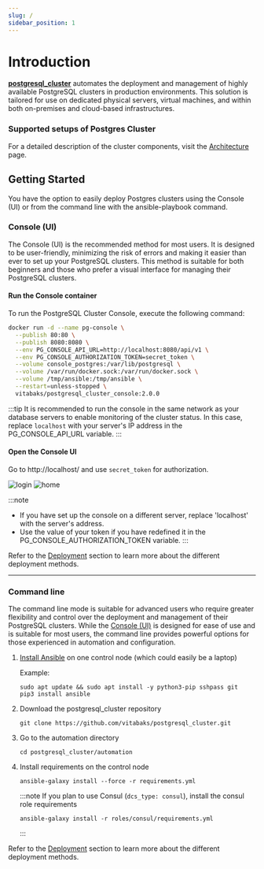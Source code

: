 ```yaml
---
slug: /
sidebar_position: 1
---
```


# Introduction

**[postgresql_cluster](https://github.com/vitabaks/postgresql_cluster)** automates the deployment and management of highly available PostgreSQL clusters in production environments. This solution is tailored for use on dedicated physical servers, virtual machines, and within both on-premises and cloud-based infrastructures.

### Supported setups of Postgres Cluster


<SchemeSwitcher />

For a detailed description of the cluster components, visit the [Architecture](./overview/architecture.md) page.

## Getting Started

You have the option to easily deploy Postgres clusters using the Console (UI) or from the command line with the ansible-playbook command.

### Console (UI)

The Console (UI) is the recommended method for most users. It is designed to be user-friendly, minimizing the risk of errors and making it easier than ever to set up your PostgreSQL clusters. This method is suitable for both beginners and those who prefer a visual interface for managing their PostgreSQL clusters.

#### Run the Console container

To run the PostgreSQL Cluster Console, execute the following command:

```bash
docker run -d --name pg-console \
  --publish 80:80 \
  --publish 8080:8080 \
  --env PG_CONSOLE_API_URL=http://localhost:8080/api/v1 \
  --env PG_CONSOLE_AUTHORIZATION_TOKEN=secret_token \
  --volume console_postgres:/var/lib/postgresql \
  --volume /var/run/docker.sock:/var/run/docker.sock \
  --volume /tmp/ansible:/tmp/ansible \
  --restart=unless-stopped \
  vitabaks/postgresql_cluster_console:2.0.0
```

:::tip
It is recommended to run the console in the same network as your database servers to enable monitoring of the cluster status. In this case, replace `localhost` with your server's IP address in the PG_CONSOLE_API_URL variable.
:::

#### Open the Console UI

Go to http://localhost/ and use `secret_token` for authorization.

![login](/img/pg-console-login.png)
![home](/img/pg-console-home.png)

:::note
- If you have set up the console on a different server, replace 'localhost' with the server's address.
- Use the value of your token if you have redefined it in the PG_CONSOLE_AUTHORIZATION_TOKEN variable.
:::

Refer to the [Deployment](./category/deployment) section to learn more about the different deployment methods.

---

### Command line

The command line mode is suitable for advanced users who require greater flexibility and control over the deployment and management of their PostgreSQL clusters.
While the [Console (UI)](#console-ui) is designed for ease of use and is suitable for most users, the command line provides powerful options for those experienced in automation and configuration.

1. [Install Ansible](https://docs.ansible.com/ansible/latest/installation_guide/intro_installation.html) on one control node (which could easily be a laptop)

    Example:
    ```shell
    sudo apt update && sudo apt install -y python3-pip sshpass git
    pip3 install ansible
    ```

2. Download the postgresql_cluster repository

    ```shell
    git clone https://github.com/vitabaks/postgresql_cluster.git
    ```

3. Go to the automation directory

    ```shell
    cd postgresql_cluster/automation
    ```

4. Install requirements on the control node

    ```shell
    ansible-galaxy install --force -r requirements.yml 
    ```

    :::note
    If you plan to use Consul (`dcs_type: consul`), install the consul role requirements
    ```
    ansible-galaxy install -r roles/consul/requirements.yml
    ```
    :::

Refer to the [Deployment](./category/deployment) section to learn more about the different deployment methods.
